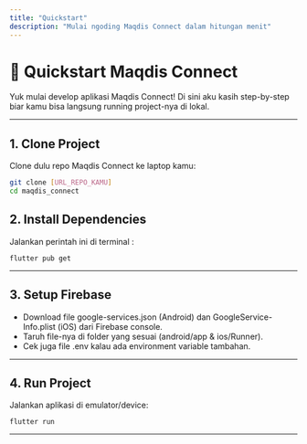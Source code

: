 ```yaml
---
title: "Quickstart"
description: "Mulai ngoding Maqdis Connect dalam hitungan menit"
---
```


# 🚦 Quickstart Maqdis Connect

Yuk mulai develop aplikasi Maqdis Connect\! Di sini aku kasih step-by-step biar kamu bisa langsung running project-nya di lokal.

---

## 1. Clone Project

Clone dulu repo Maqdis Connect ke laptop kamu:

```bash
git clone [URL_REPO_KAMU]
cd maqdis_connect
```

## **2. Install Dependencies**

Jalankan perintah ini di terminal :

```
flutter pub get
```

---

## **3. Setup Firebase**

- Download file google-services.json (Android) dan GoogleService-Info.plist (iOS) dari Firebase console.
- Taruh file-nya di folder yang sesuai (android/app & ios/Runner).
- Cek juga file .env kalau ada environment variable tambahan.

---

## **4. Run Project**

Jalankan aplikasi di emulator/device:

```
flutter run
```

---